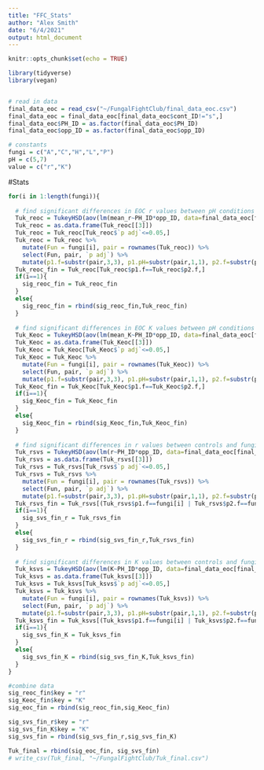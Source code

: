 ```yaml
---
title: "FFC_Stats"
author: "Alex Smith"
date: "6/4/2021"
output: html_document
---
```


```r
knitr::opts_chunk$set(echo = TRUE)

library(tidyverse)
library(vegan)


# read in data
final_data_eoc = read_csv("~/FungalFightClub/final_data_eoc.csv")
final_data_eoc = final_data_eoc[final_data_eoc$cont_ID!="s",]
final_data_eoc$PH_ID = as.factor(final_data_eoc$PH_ID)
final_data_eoc$opp_ID = as.factor(final_data_eoc$opp_ID)

# constants
fungi = c("A","C","H","L","P")
pH = c(5,7)
value = c("r","K")
```

#Stats
```r

for(i in 1:length(fungi)){
  
  # find significant differences in EOC r values between pH conditions
  Tuk_reoc = TukeyHSD(aov(lm(mean_r~PH_ID*opp_ID, data=final_data_eoc[final_data_eoc$Fun_ID==fungi[i],])))
  Tuk_reoc = as.data.frame(Tuk_reoc[[3]])
  Tuk_reoc = Tuk_reoc[Tuk_reoc$`p adj`<=0.05,]
  Tuk_reoc = Tuk_reoc %>% 
    mutate(Fun = fungi[i], pair = rownames(Tuk_reoc)) %>% 
    select(Fun, pair, `p adj`) %>% 
    mutate(p1.f=substr(pair,3,3), p1.pH=substr(pair,1,1), p2.f=substr(pair,7,7), p2.pH=substr(pair,5,5))
  Tuk_reoc_fin = Tuk_reoc[Tuk_reoc$p1.f==Tuk_reoc$p2.f,]
  if(i==1){
    sig_reoc_fin = Tuk_reoc_fin
  }
  else{
    sig_reoc_fin = rbind(sig_reoc_fin,Tuk_reoc_fin)
  }
  
  # find significant differences in EOC K values between pH conditions
  Tuk_Keoc = TukeyHSD(aov(lm(mean_K~PH_ID*opp_ID, data=final_data_eoc[final_data_eoc$Fun_ID==fungi[i],])))
  Tuk_Keoc = as.data.frame(Tuk_Keoc[[3]])
  Tuk_Keoc = Tuk_Keoc[Tuk_Keoc$`p adj`<=0.05,]
  Tuk_Keoc = Tuk_Keoc %>% 
    mutate(Fun = fungi[i], pair = rownames(Tuk_Keoc)) %>% 
    select(Fun, pair, `p adj`) %>% 
    mutate(p1.f=substr(pair,3,3), p1.pH=substr(pair,1,1), p2.f=substr(pair,7,7), p2.pH=substr(pair,5,5))
  Tuk_Keoc_fin = Tuk_Keoc[Tuk_Keoc$p1.f==Tuk_Keoc$p2.f,]
  if(i==1){
    sig_Keoc_fin = Tuk_Keoc_fin
  }
  else{
    sig_Keoc_fin = rbind(sig_Keoc_fin,Tuk_Keoc_fin)
  }
  
  # find significant differences in r values between controls and fungi in competition
  Tuk_rsvs = TukeyHSD(aov(lm(r~PH_ID*opp_ID, data=final_data_eoc[final_data_eoc$Fun_ID==fungi[i],])))
  Tuk_rsvs = as.data.frame(Tuk_rsvs[[3]])
  Tuk_rsvs = Tuk_rsvs[Tuk_rsvs$`p adj`<=0.05,]
  Tuk_rsvs = Tuk_rsvs %>% 
    mutate(Fun = fungi[i], pair = rownames(Tuk_rsvs)) %>% 
    select(Fun, pair, `p adj`) %>% 
    mutate(p1.f=substr(pair,3,3), p1.pH=substr(pair,1,1), p2.f=substr(pair,7,7), p2.pH=substr(pair,5,5))
  Tuk_rsvs_fin = Tuk_rsvs[(Tuk_rsvs$p1.f==fungi[i] | Tuk_rsvs$p2.f==fungi[i]),]
  if(i==1){
    sig_svs_fin_r = Tuk_rsvs_fin
  }
  else{
    sig_svs_fin_r = rbind(sig_svs_fin_r,Tuk_rsvs_fin)
  }
  
  # find significant differences in K values between controls and fungi in competition
  Tuk_ksvs = TukeyHSD(aov(lm(K~PH_ID*opp_ID, data=final_data_eoc[final_data_eoc$Fun_ID==fungi[i],])))
  Tuk_ksvs = as.data.frame(Tuk_ksvs[[3]])
  Tuk_ksvs = Tuk_ksvs[Tuk_ksvs$`p adj`<=0.05,]
  Tuk_ksvs = Tuk_ksvs %>% 
    mutate(Fun = fungi[i], pair = rownames(Tuk_ksvs)) %>% 
    select(Fun, pair, `p adj`) %>% 
    mutate(p1.f=substr(pair,3,3), p1.pH=substr(pair,1,1), p2.f=substr(pair,7,7), p2.pH=substr(pair,5,5))
  Tuk_ksvs_fin = Tuk_ksvs[(Tuk_ksvs$p1.f==fungi[i] | Tuk_ksvs$p2.f==fungi[i]),]
  if(i==1){
    sig_svs_fin_K = Tuk_ksvs_fin
  }
  else{
    sig_svs_fin_K = rbind(sig_svs_fin_K,Tuk_ksvs_fin)
  }
}

#combine data
sig_reoc_fin$key = "r"
sig_Keoc_fin$key = "K"
sig_eoc_fin = rbind(sig_reoc_fin,sig_Keoc_fin)

sig_svs_fin_r$key = "r"
sig_svs_fin_K$key = "K"
sig_svs_fin = rbind(sig_svs_fin_r,sig_svs_fin_K)

Tuk_final = rbind(sig_eoc_fin, sig_svs_fin)
# write_csv(Tuk_final, "~/FungalFightClub/Tuk_final.csv")
```
